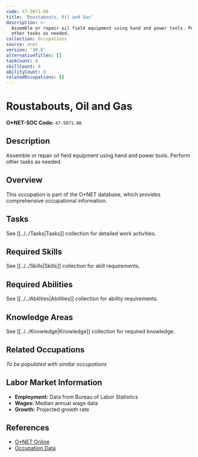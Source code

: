 ```yaml
---
code: 47-5071.00
title: 'Roustabouts, Oil and Gas'
description: >-
  Assemble or repair oil field equipment using hand and power tools. Perform
  other tasks as needed.
collection: Occupations
source: onet
version: '30.0'
alternativeTitles: []
taskCount: 0
skillCount: 0
abilityCount: 0
relatedOccupations: []
---
```

# Roustabouts, Oil and Gas

**O*NET-SOC Code:** `47-5071.00`

## Description

Assemble or repair oil field equipment using hand and power tools. Perform other tasks as needed.

## Overview

This occupation is part of the O*NET database, which provides comprehensive occupational information.

## Tasks

See [[../../Tasks|Tasks]] collection for detailed work activities.

## Required Skills

See [[../../Skills|Skills]] collection for skill requirements.

## Required Abilities

See [[../../Abilities|Abilities]] collection for ability requirements.

## Knowledge Areas

See [[../../Knowledge|Knowledge]] collection for required knowledge.

## Related Occupations

*To be populated with similar occupations*

## Labor Market Information

- **Employment:** Data from Bureau of Labor Statistics
- **Wages:** Median annual wage data
- **Growth:** Projected growth rate

## References

- [O*NET Online](https://www.onetonline.org/link/summary/47-5071.00)
- [Occupation Data](https://www.onetcenter.org/)
